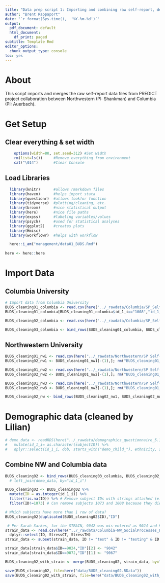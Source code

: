 ```yaml
---
title: "Data prep script 1: Importing and combining raw self-report, demographic, and STRAIN data"
author: "Brent Rappaport"
date: "`r format(Sys.time(),  '%Y-%m-%d')`"
output:
  pdf_document: default
  html_document:
    df_print: paged
subtitle: Template Rmd
editor_options:
  chunk_output_type: console
toc: yes
---
```


# About
This script imports and merges the raw self-report data files from PREDICT project collaboration between Northwestern (PI: Shankman) and Columbia (PI: Auerbach).

# Get Setup
## Clear everything & set width
```r
    options(width=80, set.seed=312) #Set width
    rm(list=ls())     #Remove everything from environment
    cat("\014")       #Clear Console
```

## Load Libraries
```r
  library(knitr)      #allows rmarkdown files
  library(haven)      #helps import stata
  library(questionr)  #allows lookfor function
  library(tidyverse)  #plotting/cleaning, etc.
  library(broom)      #nice statistical output
  library(here)       #nice file paths
  library(expss)      #labeling variables/values
  library(psych)      #used for statistical analyses
  library(ggplot2)    #creates plots
  library(Hmisc)
  library(workflowr)  #helps with workflow

  here::i_am("management/data01_BUDS.Rmd")
  
here <- here::here
```

# Import Data
## Columbia University
```r
# Import data from Columbia University
BUDS_cleaning01_columbia <- read.csv(here("../_rawdata/Columbia/SP_Self-Report_Baseline (3.17.21)_March 6, 2023_13.46.csv"), header=TRUE)
BUDS_cleaning01_columbia[BUDS_cleaning01_columbia$id_1_i=="1008","id_1_i"] <- "1108" # Per Emma, subject 1108 mistakenly entered as 1008 but confirmed the date matches their baseline session

BUDS_cleaning02_columbia <- read.csv(here("../_rawdata/Columbia/SP_Self-Report_Baseline (9.2020)_March 1, 2023_07.26.csv"), header=TRUE)

BUDS_cleaning03_columbia <- bind_rows(BUDS_cleaning01_columbia, BUDS_cleaning02_columbia)
```

## Northwestern University
```r
BUDS_cleaning01_nw1 <- read.csv(here("../_rawdata/Northwestern/SP Self-Report Baseline 9001-9012.csv"), header=TRUE)
BUDS_cleaning02_nw1 <- BUDS_cleaning01_nw1[-(1),]; rm("BUDS_cleaning01_nw1")

BUDS_cleaning01_nw2 <- read.csv(here("../_rawdata/Northwestern/SP Self-Report Baseline 9013-9038.csv"), header=TRUE)
BUDS_cleaning02_nw2 <- BUDS_cleaning01_nw2[-(1),]; rm("BUDS_cleaning01_nw2")

BUDS_cleaning01_nw3 <- read.csv(here("../_rawdata/Northwestern/SP Self-Report Baseline 9039-9100.csv"), header=TRUE)
BUDS_cleaning02_nw3 <- BUDS_cleaning01_nw3[-(1),]; rm("BUDS_cleaning01_nw3")

BUDS_cleaning02_nw <- bind_rows(BUDS_cleaning02_nw1, BUDS_cleaning02_nw2, BUDS_cleaning02_nw3)
```

# Demographic data (cleaned by Lilian)
```r
# demo_data <- readRDS(here("../_rawdata/demographics_questionnaire_5.14.24.RDS")) %>%
#   mutate(id_1_i= as.character(subjectID)) %>%
#   dplyr::select(id_1_i, dob, starts_with("demo_child_"), ethnicity, sex, medsCurrent, cis, gender)
```

## Combine NW and Columbia data
```r
BUDS_cleaning02 <- bind_rows(BUDS_cleaning03_columbia, BUDS_cleaning02_nw)
  # left_join(demo_data, by="id_1_i")

BUDS_cleaning02 <- BUDS_cleaning02 %>%
  mutate(ID = as.integer(id_1_i)) %>%
  filter(!is.na(ID)) %>% # Remove subject IDs with strings attached (e.g., "out of date" or "old")
  filter(ID!=1073) # Can remove subjects 1073 and 1008 because they did not complete EEG

# Which subjects have more than 1 row of data?
BUDS_cleaning02[duplicated(BUDS_cleaning02$ID),"ID"]

 # Per Sarah Sarkes, for the STRAIN, 9042 was mis-entered as 9024 and 9067 was mis-entered as 9072, for 9024 the completion date should be 6/16/2021, and the correct date for 9042 entered as 9024 would be 11/9/2021. For 9072, the completion date should be 6/13/2022, and 9067 entered as 9072 should have the completion date of 5/21/2022.
strain_data <- read.csv(here("../_rawdata/Columbia-NW_SocialProcesses_Lifetime_04-05-23.csv")) %>%
  dplyr::select(ID, StressCT, StressTH)
strain_data <- subset(strain_data, ID != "test" & ID != "testing" & ID != "testdata" & ID != "999" & ID != "9999")

strain_data[strain_data$ID==9024,"ID"][2] <- "9042"
strain_data[strain_data$ID==9072,"ID"][1] <- "9067"

BUDS_cleaning02_with_strain <- merge(BUDS_cleaning02, strain_data, by="ID")
```

```r
save(BUDS_cleaning02, file=here("data/BUDS_cleaning02.RData"))
save(BUDS_cleaning02_with_strain, file=here("data/BUDS_cleaning02_with_strain.RData"))
```

